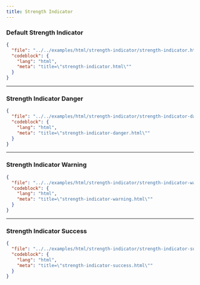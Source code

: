 ```yaml
---
title: Strength Indicator
---
```


### Default Strength Indicator

<TWComponentPreview src="/strength-indicator/strength-indicator" />

```json doc-gen:file
{
  "file": "../../examples/html/strength-indicator/strength-indicator.html",
  "codeblock": {
    "lang": "html",
    "meta": "title=\"strength-indicator.html\""
  }
}
```

---

### Strength Indicator Danger

<TWComponentPreview src="/strength-indicator/strength-indicator-danger" />

```json doc-gen:file
{
  "file": "../../examples/html/strength-indicator/strength-indicator-danger.html",
  "codeblock": {
    "lang": "html",
    "meta": "title=\"strength-indicator-danger.html\""
  }
}
```

---

### Strength Indicator Warning

<TWComponentPreview src="/strength-indicator/strength-indicator-warning" />

```json doc-gen:file
{
  "file": "../../examples/html/strength-indicator/strength-indicator-warning.html",
  "codeblock": {
    "lang": "html",
    "meta": "title=\"strength-indicator-warning.html\""
  }
}
```

---

### Strength Indicator Success

<TWComponentPreview src="/strength-indicator/strength-indicator-success" />

```json doc-gen:file
{
  "file": "../../examples/html/strength-indicator/strength-indicator-success.html",
  "codeblock": {
    "lang": "html",
    "meta": "title=\"strength-indicator-success.html\""
  }
}
```
